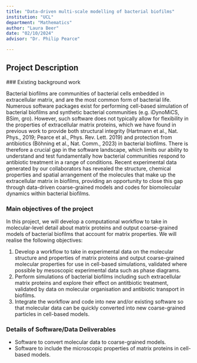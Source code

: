```yaml
---
title: "Data-driven multi-scale modelling of bacterial biofilms"
institution: "UCL"
department: "Mathematics"
author: "Laura Beer"
date: "02/10/2024"
advisor: "Dr. Philip Pearce"

---
```

## Project Description

 ### Existing background work

Bacterial biofilms are communities of bacterial cells embedded in extracellular matrix, and are the most common form of bacterial life. Numerous software packages exist for performing cell-based simulation of bacterial biofilms and synthetic bacterial communities (e.g. iDynoMiCS, BSim, gro). However, such software does not typically allow for flexibility in the properties of extracellular matrix proteins, which we have found in previous work to provide both structural integrity (Hartmann et al., Nat. Phys., 2019; Pearce et al., Phys. Rev. Lett. 2019) and protection from antibiotics (Böhning et al., Nat. Comm., 2023) in bacterial biofilms. There is therefore a crucial gap in the software landscape, which limits our ability to understand and test fundamentally how bacterial communities respond to antibiotic treatment in a range of conditions. Recent experimental data generated by our collaborators has revealed the structure, chemical properties and spatial arrangement of the molecules that make up the extracellular matrix in biofilms, providing an opportunity to close this gap through data-driven coarse-grained models and codes for biomolecular dynamics within bacterial biofilms.

### Main objectives of the project

In this project, we will develop a computational workflow to take in molecular-level detail about matrix proteins and output coarse-grained models of bacterial biofilms that account for matrix properties. We will realise the following objectives:

1. Develop a workflow to take in experimental data on the molecular structure and properties of matrix proteins and output coarse-grained molecular properties for use in cell-based simulations, validated where possible by mesoscopic experimental data such as phase diagrams.
2. Perform simulations of bacterial biofilms including such extracellular matrix proteins and explore their effect on antitbiotic treatment, validated by data on molecular organisation and antibiotic transport in biofilms.
3. Integrate the workflow and code into new and/or existing software so that molecular data can be quickly converted into new coarse-grained particles in cell-based models.

### Details of Software/Data Deliverables

- Software to convert molecular data to coarse-grained models.
- Software to include the microscopic properties of matrix proteins in cell-based models.
